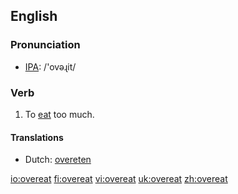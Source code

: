 ==English==
=== Pronunciation ===
*[[w:IPA|IPA]]: /'ovəɻit/

=== Verb ===
{{irregverb|'''to overeat'''|'''[[overeats]]'''|'''[[overate]]'''|'''[[overeaten]]'''|'''[[overeating]]'''}}

# To [[eat]] too much.

==== Translations ====
*Dutch: [[overeten]]

[[io:overeat]]
[[fi:overeat]]
[[vi:overeat]]
[[uk:overeat]]
[[zh:overeat]]